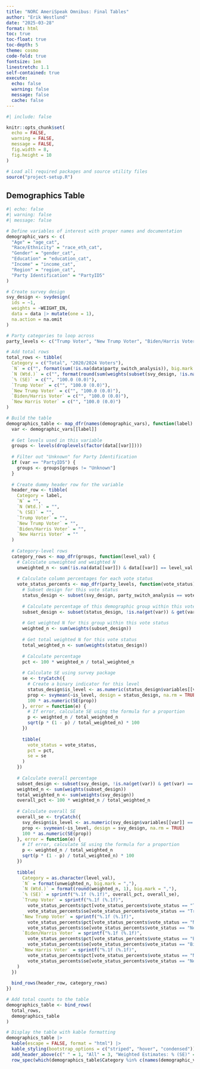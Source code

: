 ```yaml
---
title: "NORC AmeriSpeak Omnibus: Final Tables"
author: "Erik Westlund"
date: "2025-03-28"
format: html
toc: true
toc-float: true
toc-depth: 5
theme: cosmo
code-fold: true
fontsize: 1em
linestretch: 1.1
self-contained: true
execute:
  echo: false
  warning: false
  message: false
  cache: false
---
```


```r
#| include: false

knitr::opts_chunk$set(
  echo = FALSE,
  warning = FALSE,
  message = FALSE,
  fig.width = 8,
  fig.height = 10
)

# Load all required packages and source utility files
source("project-setup.R")
```

## Demographics Table

```r
#| echo: false
#| warning: false
#| message: false

# Define variables of interest with proper names and documentation
demographic_vars <- c(
  "Age" = "age_cat",
  "Race/Ethnicity" = "race_eth_cat",
  "Gender" = "gender_cat",
  "Education" = "education_cat",
  "Income" = "income_cat",
  "Region" = "region_cat",
  "Party Identification" = "PartyID5"
)

# Create survey design
svy_design <- svydesign(
  ids = ~1, 
  weights = ~WEIGHT_EN, 
  data = data |> mutate(one = 1),
  na.action = na.omit
)

# Party categories to loop across
party_levels <- c("Trump Voter", "New Trump Voter", "Biden/Harris Voter", "New Harris Voter")

# Add total rows
total_rows <- tibble(
  Category = c("Total", "2020/2024 Voters"),
  `N` = c("", format(sum(!is.na(data$party_switch_analysis)), big.mark = ",")),
  `N (Wtd.)` = c("", format(round(sum(weights(subset(svy_design, !is.na(party_switch_analysis)))), 1), big.mark = ",")),
  `% (SE)` = c("", "100.0 (0.0)"),
  `Trump Voter` = c("", "100.0 (0.0)"),
  `New Trump Voter` = c("", "100.0 (0.0)"),
  `Biden/Harris Voter` = c("", "100.0 (0.0)"),
  `New Harris Voter` = c("", "100.0 (0.0)")
)

# Build the table
demographics_table <- map_dfr(names(demographic_vars), function(label) {
  var <- demographic_vars[[label]]
  
  # Get levels used in this variable
  groups <- levels(droplevels(factor(data[[var]])))
  
  # Filter out "Unknown" for Party Identification
  if (var == "PartyID5") {
    groups <- groups[groups != "Unknown"]
  }
  
  # Create dummy header row for the variable
  header_row <- tibble(
    Category = label,
    `N` = "",
    `N (Wtd.)` = "",
    `% (SE)` = "",
    `Trump Voter` = "",
    `New Trump Voter` = "",
    `Biden/Harris Voter` = "",
    `New Harris Voter` = ""
  )
  
  # Category-level rows
  category_rows <- map_dfr(groups, function(level_val) {
    # Calculate unweighted and weighted N
    unweighted_n <- sum(!is.na(data[[var]]) & data[[var]] == level_val & !is.na(data$party_switch_analysis))
    
    # Calculate column percentages for each vote status
    vote_status_percents <- map_dfr(party_levels, function(vote_status) {
      # Subset design for this vote status
      status_design <- subset(svy_design, party_switch_analysis == vote_status)
      
      # Calculate percentage of this demographic group within this vote status
      subset_design <- subset(status_design, !is.na(get(var)) & get(var) == level_val)
      
      # Get weighted N for this group within this vote status
      weighted_n <- sum(weights(subset_design))
      
      # Get total weighted N for this vote status
      total_weighted_n <- sum(weights(status_design))
      
      # Calculate percentage
      pct <- 100 * weighted_n / total_weighted_n
      
      # Calculate SE using survey package
      se <- tryCatch({
        # Create a binary indicator for this level
        status_design$is_level <- as.numeric(status_design$variables[[var]] == level_val)
        prop <- svymean(~is_level, design = status_design, na.rm = TRUE)
        100 * as.numeric(SE(prop))
      }, error = function(e) {
        # If error, calculate SE using the formula for a proportion
        p <- weighted_n / total_weighted_n
        sqrt(p * (1 - p) / total_weighted_n) * 100
      })
      
      tibble(
        vote_status = vote_status,
        pct = pct,
        se = se
      )
    })
    
    # Calculate overall percentage
    subset_design <- subset(svy_design, !is.na(get(var)) & get(var) == level_val)
    weighted_n <- sum(weights(subset_design))
    total_weighted_n <- sum(weights(svy_design))
    overall_pct <- 100 * weighted_n / total_weighted_n
    
    # Calculate overall SE
    overall_se <- tryCatch({
      svy_design$is_level <- as.numeric(svy_design$variables[[var]] == level_val)
      prop <- svymean(~is_level, design = svy_design, na.rm = TRUE)
      100 * as.numeric(SE(prop))
    }, error = function(e) {
      # If error, calculate SE using the formula for a proportion
      p <- weighted_n / total_weighted_n
      sqrt(p * (1 - p) / total_weighted_n) * 100
    })
    
    tibble(
      Category = as.character(level_val),
      `N` = format(unweighted_n, big.mark = ","),
      `N (Wtd.)` = format(round(weighted_n, 1), big.mark = ","),
      `% (SE)` = sprintf("%.1f (%.1f)", overall_pct, overall_se),
      `Trump Voter` = sprintf("%.1f (%.1f)", 
        vote_status_percents$pct[vote_status_percents$vote_status == "Trump Voter"],
        vote_status_percents$se[vote_status_percents$vote_status == "Trump Voter"]),
      `New Trump Voter` = sprintf("%.1f (%.1f)", 
        vote_status_percents$pct[vote_status_percents$vote_status == "New Trump Voter"],
        vote_status_percents$se[vote_status_percents$vote_status == "New Trump Voter"]),
      `Biden/Harris Voter` = sprintf("%.1f (%.1f)", 
        vote_status_percents$pct[vote_status_percents$vote_status == "Biden/Harris Voter"],
        vote_status_percents$se[vote_status_percents$vote_status == "Biden/Harris Voter"]),
      `New Harris Voter` = sprintf("%.1f (%.1f)", 
        vote_status_percents$pct[vote_status_percents$vote_status == "New Harris Voter"],
        vote_status_percents$se[vote_status_percents$vote_status == "New Harris Voter"])
    )
  })
  
  bind_rows(header_row, category_rows)
})

# Add total counts to the table
demographics_table <- bind_rows(
  total_rows,
  demographics_table
)

# Display the table with kable formatting
demographics_table |> 
  kable(escape = FALSE, format = "html") |>
  kable_styling(bootstrap_options = c("striped", "hover", "condensed")) |>
  add_header_above(c(" " = 1, "All" = 3, "Weighted Estimates: % (SE)" = 4)) |>
  row_spec(which(demographics_table$Category %in% c(names(demographic_vars), "Total")), bold = TRUE)
```